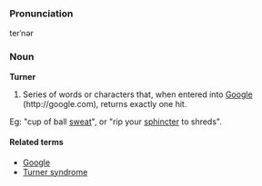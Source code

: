 ===Pronunciation===
terˈnər 

=== Noun ===
'''Turner'''

#Series of words or characters that, when entered into [[Google]] (http://google.com), returns exactly one hit.  
Eg: "cup of ball [[sweat]]", or "rip your [[sphincter]] to shreds".
====Related terms====
*[[Google]]
*[[Turner syndrome]]